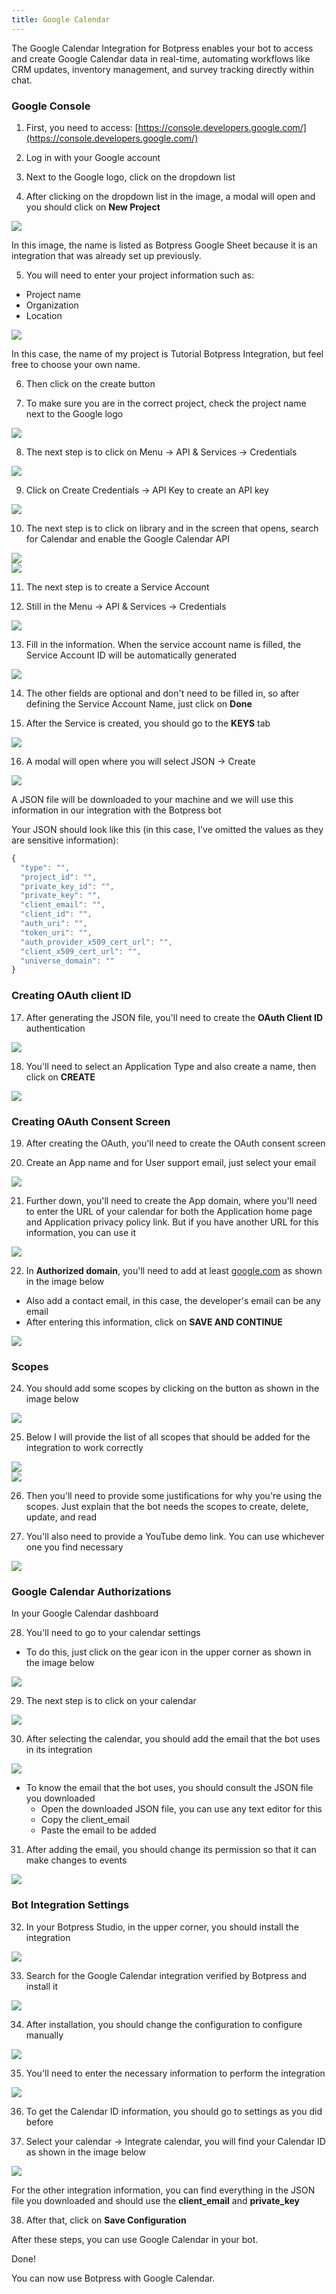 ```yaml
---
title: Google Calendar
---
```



The Google Calendar Integration for Botpress enables your bot to access and create Google Calendar data in real-time, automating workflows like CRM updates, inventory management, and survey tracking directly within chat.

### Google Console

1. First, you need to access: [https://console.developers.google.com/](https://console.developers.google.com/)

2. Log in with your Google account

3. Next to the Google logo, click on the dropdown list

4. After clicking on the dropdown list in the image, a modal will open and you should click on **New Project**

<img src="./assets/google-cloud-calendar-dropdown.png" />

In this image, the name is listed as Botpress Google Sheet because it is an integration that was already set up previously.

5. You will need to enter your project information such as:

* Project name
* Organization
* Location

<img src="./assets/google-cloud-calendar-new-project.png" />

In this case, the name of my project is Tutorial Botpress Integration, but feel free to choose your own name.

6. Then click on the create button

7. To make sure you are in the correct project, check the project name next to the Google logo

<img src="./assets/google-cloud-calendar-project-dropdown.png" />

8. The next step is to click on Menu → API & Services → Credentials

<img src="./assets/google-cloud-calendar-api-services.png" />

9. Click on Create Credentials → API Key to create an API key

<img src="./assets/google-cloud-calendar-api-key.png" />

10. The next step is to click on library and in the screen that opens, search for Calendar and enable the Google Calendar API

<img src="./assets/google-cloud-calendar-library.png" />

<br />

<img src="./assets/google-cloud-calendar-enable-api.png" />

11. The next step is to create a Service Account

12. Still in the Menu → API & Services → Credentials

<img src="./assets/google-cloud-calendar-service-account.png" />

13. Fill in the information. When the service account name is filled, the Service Account ID will be automatically generated

<img src="./assets/google-cloud-calendar-service-account-details.png" />

14. The other fields are optional and don't need to be filled in, so after defining the Service Account Name, just click on **Done**

15. After the Service is created, you should go to the **KEYS** tab

<img src="./assets/google-cloud-calendar-create-key.png" />

16. A modal will open where you will select JSON → Create

<img src="./assets/google-cloud-calendar-json-private-key.png" />

A JSON file will be downloaded to your machine and we will use this information in our integration with the Botpress bot

Your JSON should look like this (in this case, I've omitted the values as they are sensitive information):

```jsx
{
  "type": "",
  "project_id": "",
  "private_key_id": "",
  "private_key": "",
  "client_email": "",
  "client_id": "",
  "auth_uri": "",
  "token_uri": "",
  "auth_provider_x509_cert_url": "",
  "client_x509_cert_url": "",
  "universe_domain": ""
}
```

### Creating OAuth client ID

17. After generating the JSON file, you'll need to create the **OAuth Client ID** authentication

<img src="./assets/google-cloud-calendar-oauth-client.png" />

18. You'll need to select an Application Type and also create a name, then click on **CREATE**

<img src="./assets/google-cloud-calendar-oauth-client-details.png" />

### Creating OAuth Consent Screen

19. After creating the OAuth, you'll need to create the OAuth consent screen

20. Create an App name and for User support email, just select your email

<img src="./assets/google-cloud-calendar-consent-screen.png" />

21. Further down, you'll need to create the App domain, where you'll need to enter the URL of your calendar for both the Application home page and Application privacy policy link. But if you have another URL for this information, you can use it

<img src="./assets/google-cloud-calendar-app-info.png" />

22. In **Authorized domain**, you'll need to add at least [google.com](http://google.com) as shown in the image below

* Also add a contact email, in this case, the developer's email can be any email
* After entering this information, click on **SAVE AND CONTINUE**

<img src="./assets/google-cloud-calendar-authorized-domains.png" />

### Scopes

24. You should add some scopes by clicking on the button as shown in the image below

<img src="./assets/google-cloud-calendar-scopes.png" />

25. Below I will provide the list of all scopes that should be added for the integration to work correctly

<img src="./assets/google-cloud-calendar-required-scopes.png" />

<br />

<img src="./assets/google-cloud-calendar-required-scopes-2.png" />

26. Then you'll need to provide some justifications for why you're using the scopes. Just explain that the bot needs the scopes to create, delete, update, and read

27. You'll also need to provide a YouTube demo link. You can use whichever one you find necessary

<img src="./assets/google-cloud-calendar-youtube-demo.png" />

### Google Calendar Authorizations

In your Google Calendar dashboard

28. You'll need to go to your calendar settings

* To do this, just click on the gear icon in the upper corner as shown in the image below

<img src="./assets/google-calendar-settings.png" />

29. The next step is to click on your calendar

<img src="./assets/google-calendar-settings-for-my-calendar.png" />

30. After selecting the calendar, you should add the email that the bot uses in its integration

<img src="./assets/google-calendar-add-people-groups.png" />

* To know the email that the bot uses, you should consult the JSON file you downloaded
  * Open the downloaded JSON file, you can use any text editor for this
  * Copy the client\_email
  * Paste the email to be added

31. After adding the email, you should change its permission so that it can make changes to events

<img src="./assets/google-calendar-manage-sharing.png" />

### Bot Integration Settings

32. In your Botpress Studio, in the upper corner, you should install the integration

<img src="./assets/google-calendar-explore-hub.png" />

33. Search for the Google Calendar integration verified by Botpress and install it

<img src="./assets/google-calendar-bp-hub.png" />

34. After installation, you should change the configuration to configure manually

<img src="./assets/google-calendar-integration-configuration.png" />

35. You'll need to enter the necessary information to perform the integration

<img src="./assets/google-calendar-integration-manual-configuration.png.png" />

36. To get the Calendar ID information, you should go to settings as you did before

37. Select your calendar → Integrate calendar, you will find your Calendar ID as shown in the image below

<img src="./assets/google-calendar-id.png" />

For the other integration information, you can find everything in the JSON file you downloaded and should use the **client\_email** and **private\_key**

38. After that, click on **Save Configuration**

After these steps, you can use Google Calendar in your bot.

<Check>
Done!

You can now use Botpress with Google Calendar.
</Check>
